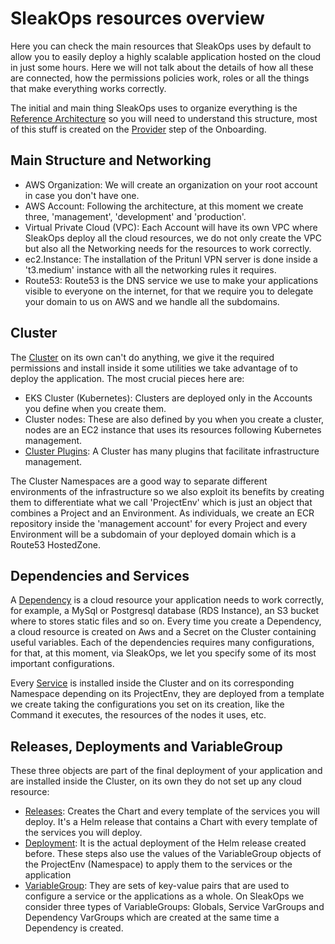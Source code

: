 # SleakOps resources overview

Here you can check the main resources that SleakOps uses by default to allow you to easily deploy a highly scalable application hosted on the cloud in just some hours. Here we will not talk about the details of how all these are connected, how the permissions policies work, roles or all the things that make everything works correctly.

The initial and main thing SleakOps uses to organize everything is the [Reference Architecture](/provider/accounts) so you will need to understand this structure, most of this stuff is created on the [Provider](/provider/index.mdx) step of the Onboarding.

## Main Structure and Networking

- AWS Organization: We will create an organization on your root account in case you don't have one.
- AWS Account: Following the architecture, at this moment we create three, 'management', 'development' and 'production'.
- Virtual Private Cloud (VPC): Each Account will have its own VPC where SleakOps deploy all the cloud resources, we do not only create the VPC but also all the Networking needs for the resources to work correctly.
- ec2.Instance: The installation of the Pritunl VPN server is done inside a 't3.medium' instance with all the networking rules it requires.
- Route53: Route53 is the DNS service we use to make your applications visible to everyone on the internet, for that we require you to delegate your domain to us on AWS and we handle all the subdomains.

## Cluster

The [Cluster](/cluster/index.mdx) on its own can't do anything, we give it the required permissions and install inside it some utilities we take advantage of to deploy the application. The most crucial pieces here are:

- EKS Cluster (Kubernetes): Clusters are deployed only in the Accounts you define when you create them.
- Cluster nodes: These are also defined by you when you create a cluster, nodes are an EC2 instance that uses its resources following Kubernetes management.
- [Cluster Plugins](/cluster/plugins.mdx): A Cluster has many plugins that facilitate infrastructure management.

The Cluster Namespaces are a good way to separate different environments of the infrastructure so we also exploit its benefits by creating them to differentiate what we call 'ProjectEnv' which is just an object that combines a Project and an Environment. As individuals, we create an ECR repository inside the 'management account' for every Project and every Environment will be a subdomain of your deployed domain which is a Route53 HostedZone.

## Dependencies and Services

A [Dependency](/dependency/index.mdx) is a cloud resource your application needs to work correctly, for example, a MySql or Postgresql database (RDS Instance), an S3 bucket where to stores static files and so on. Every time you create a Dependency, a cloud resource is created on Aws and a Secret on the Cluster containing useful variables. Each of the dependencies requires many configurations, for that, at this moment, via SleakOps, we let you specify some of its most important configurations.

Every [Service](/service/index.mdx) is installed inside the Cluster and on its corresponding Namespace depending on its ProjectEnv, they are deployed from a template we create taking the configurations you set on its creation, like the Command it executes, the resources of the nodes it uses, etc.

## Releases, Deployments and VariableGroup

These three objects are part of the final deployment of your application and are installed inside the Cluster, on its own they do not set up any cloud resource:

- [Releases](/deployment/release.mdx): Creates the Chart and every template of the services you will deploy.
  It's a Helm release that contains a Chart with every template of the services you will deploy.
- [Deployment](/deployment/index.mdx): It is the actual deployment of the Helm release created before. These steps also use the values of the VariableGroup objects of the ProjectEnv (Namespace) to apply them to the services or the application
- [VariableGroup](/vargroup): They are sets of key-value pairs that are used to configure a service or the applications as a whole. On SleakOps we consider three types of VariableGroups: Globals, Service VarGroups and Dependency VarGroups which are created at the same time a Dependency is created.
